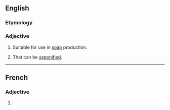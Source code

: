 ==English==

===Etymology===
{{suffix|en|saponify|able}}

===Adjective===
{{en-adj}}

# Suitable for use in [[soap]] production.
# {{lb|en|organic chemistry|of a lipid}} That can be [[saponified]].
----
==French==

===Adjective===
{{fr-adj}}

# {{l|en|saponifiable}}